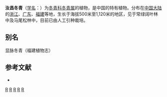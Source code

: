{{Speciesbox 
| genus = Ilex
| species = limii
| authority = [[曾沧江|C. J. Tseng]]
}}

'''汝昌冬青'''（[[学名|学名]]：{{lang|la|''Ilex limii''}}）为[[冬青科|冬青科]][[冬青属|冬青属]]的植物，是中国的特有植物。分布在[[中国大陆|中国大陆]]的[[浙江|浙江]]、[[广东|广东]]、[[福建|福建]]等地，生长于海拔500米至1,120米的地区，见于常绿阔叶林中及马尾松林中，目前已由人工引种栽培。

== 别名 ==
显脉冬青（福建植物志）

== 参考文献 ==
<div class="references-small">
* {{cite web| url =http://www.bioinfo.cn/db05/KmzwSpecies.php?action=view&id=14166| title =汝昌冬青| work =《中国高等植物数据库全库》| publisher =中国科学院微生物研究所| author =昆明植物研究所| accessdate =2009-02-24| archive-date =2016-03-05| archive-url =https://web.archive.org/web/20160305061103/http://www.bioinfo.cn/db05/KmzwSpecies.php?action=view&id=14166| dead-url =yes}}
</div>
{{Taxonbar|from=Q11133587}}

[[Category:冬青属|R]]
[[Category:中國特有植物|R]]
[[Category:浙江植物|R]]
[[Category:广东植物|R]]
[[Category:福建植物|R]]